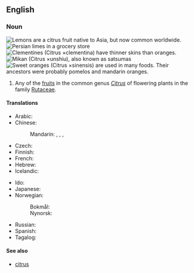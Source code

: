 ==English==
{{wikipedia}}
{{wikispecies|Citrus}}

===Noun===
{{en-noun}}
[[File:Lemon on a Wood Table.jpg|thumb|Lemons are a citrus fruit native to Asia, but now common worldwide.]]
[[File:Limes.jpg|thumb|[[Persian lime]]s in a grocery store]]
[[File:Clementinepeeled.jpg|thumb|right|[[clementine|Clementine]]s (''Citrus'' ×''clementina'') have thinner skins than oranges.]]
[[File:Citrus unshiu-unshu mikan-2.jpg|thumb|upright|[[mikan|Mikan]] (''Citrus'' ×''unshiu''), also known as satsumas]]
[[File:Ambersweet oranges.jpg|thumb|upright|[[sweet orange|Sweet orange]]s (''Citrus'' ×''sinensis'') are used in many foods. Their ancestors were probably [[pomelo]]s and [[mandarin orange]]s.]]
# Any of the [[fruit]]s in the common genus ''[[Citrus]]'' of flowering plants in the family [[Rutaceae]].

====Translations====
{{trans-top|fruit of genus Citrus}}
* Arabic: {{t-needed|ar}}
* Chinese:
*: Mandarin: {{t|cmn|[[柑橘類]][[水果]]|sc=Hani}}, {{t|cmn|[[柑橘类]][[水果]]|tr=gānjúlèi shuǐguǒ|sc=Hani}}, {{t|cmn|[[柑橘屬]][[水果]]|sc=Hani}}, {{t|cmn|[[柑橘属]][[水果]]|tr=gānjúshǔ shuǐguǒ|sc=Hani}}
* Czech: {{t|cs|citrusové ovoce|n}}
* Finnish: {{t+|fi|sitrushedelmä}}
* French: {{t+|fr|agrume|m}}
* Hebrew: {{t+|he|פְּרִי הָדָר|m|tr=pri hadár}}
* Icelandic: {{t|is|sítrusávöxtur|m}}
{{trans-mid}}
* Ido: {{t+|io|citrus-frukto}}
* Japanese: {{t+|ja|柑橘類|tr=kankitsurui}}
* Norwegian:
*: Bokmål: {{t|nb|sitrusfrukt|m|f}}
*: Nynorsk: {{t|nn|sitrusfrukt|f}}
* Russian: {{t+|ru|цитрус|m}}
* Spanish: {{t+|es|cítrico|m}}
* Tagalog: {{t|tl|pamiga}}
{{trans-bottom}}

====See also====
* [[citrus]]